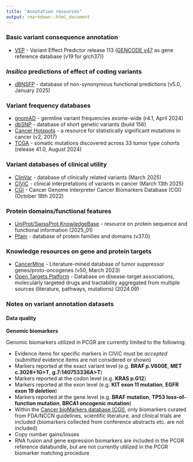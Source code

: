 ```yaml
---
title: "Annotation resources"
output: rmarkdown::html_document
---
```


### Basic variant consequence annotation
  * [VEP](http://www.ensembl.org/info/docs/tools/vep/index.html) - Variant Effect Predictor release 113 ([GENCODE v47](https://www.gencodegenes.org/human/) as gene reference database (v19 for grch37))

###  *Insilico* predictions of effect of coding variants
  * [dBNSFP](https://sites.google.com/site/jpopgen/dbNSFP) - database of non-synonymous functional predictions (v5.0, January 2025)

###  Variant frequency databases
  * [gnomAD](http://exac.broadinstitute.org/) - germline variant frequencies exome-wide (r4.1, April 2024)
  * [dbSNP](http://www.ncbi.nlm.nih.gov/SNP/) - database of short genetic variants (build 156)
  * [Cancer Hotspots](http://cancerhotspots.org) - a resource for statistically significant mutations in cancer (v2, 2017)
  * [TCGA](https://portal.gdc.cancer.gov/) - somatic mutations discovered across 33 tumor type cohorts (release 41.0, August 2024)
 
### Variant databases of clinical utility
  * [ClinVar](http://www.ncbi.nlm.nih.gov/clinvar/) - database of clinically related variants (March 2025)
  * [CIViC](https://civicdb.org) - clinical interpretations of variants in cancer (March 13th 2025)
  * [CGI](http://www.cancergenomeinterpreter.org/biomarkers) - Cancer Genome Interpreter Cancer Biomarkers Database (CGI) (October 18th 2022)

### Protein domains/functional features
  * [UniProt/SwissProt KnowledgeBase](http://www.uniprot.org) - resource on protein sequence and functional information (2025_01)
  * [Pfam](https://www.ebi.ac.uk/interpro/entry/pfam/#table) - database of protein families and domains (v37.0)

### Knowledge resources on gene and protein targets
  * [CancerMine](https://zenodo.org/records/7689627) - Literature-mined database of tumor suppressor genes/proto-oncogenes (v50, March 2023)
  * [Open Targets Platform](https://www.targetvalidation.org/) - Database on disease-target associations, molecularly targeted drugs and tractability aggregated from multiple sources (literature, pathways, mutations) (2024.09)

### Notes on variant annotation datasets

#### Data quality

__Genomic biomarkers__

Genomic biomarkers utilized in PCGR are currently limited to the following:

* Evidence items for specific markers in CIViC must be *accepted* (*submitted* evidence items are not considered or shown)
* Markers reported at the exact variant level (e.g. __BRAF p.V600E__, __MET c.3028+1G>T__, __g.7:140753336A>T__)
* Markers reported at the codon level (e.g. __KRAS p.G12__)
* Markers reported at the exon level (e.g. __KIT exon 11 mutation__, __EGFR exon 19 deletion__)
* Markers reported at the gene level (e.g. __BRAF mutation__, __TP53 loss-of-function mutation__, __BRCA1 oncogenic mutation__)
* Within the [Cancer bioMarkers database (CGI)](https://www.cancergenomeinterpreter.org/biomarkers), only biomarkers curated from FDA/NCCN guidelines, scientific literature, and clinical trials are included (biomarkers collected from conference abstracts etc. are not included)
* Copy number gains/losses
* RNA fusion and gene expression biomarkers are included in the PCGR reference databundle, but are not currently utilized in the PCGR biomarker matching procedure
